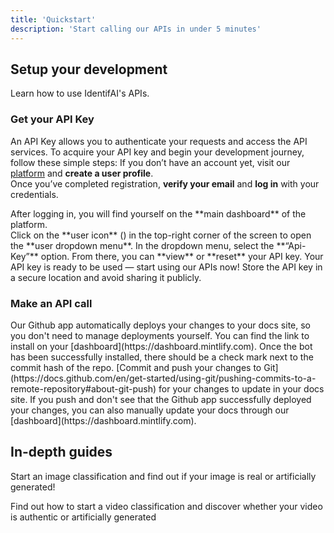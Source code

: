 ```yaml
---
title: 'Quickstart'
description: 'Start calling our APIs in under 5 minutes'
---
```


## Setup your development
Learn how to use IdentifAI's APIs.

### Get your API Key
An API Key allows you to authenticate your requests and access the API services.
To acquire your API key and begin your development journey, follow these simple steps:
<AccordionGroup>
  <Accordion icon="circle-user" iconType="solid" title="Create a user profile and log in to the platform">
    If you don’t have an account yet, visit our [platform](https://web.identifai.net/register) and **create a user profile**.
    <br/> Once you’ve completed registration, **verify your email** and **log in** with your credentials.
  </Accordion>

  <Accordion icon="bars" iconType="solid" title="Access the user menu">
    After logging in, you will find yourself on the **main dashboard** of the platform.
    <br/> Click on the **user icon** (<Icon icon="circle-user" iconType="solid" />) in the top-right corner of the screen to open the **user dropdown menu**.
  </Accordion>

  <Accordion icon="key" iconType="solid" title="Select the API Key option">
    In the dropdown menu, select the **“Api-Key”** option. From there, you can **view** or **reset** your API key.
  </Accordion>
</AccordionGroup>
Your API key is ready to be used — start using our APIs now!
<Note>
  Store the API key in a secure location and avoid sharing it publicly.
</Note>

### Make an API call
<AccordionGroup>
  <Accordion icon="message-bot" title="Install our Github app">
    Our Github app automatically deploys your changes to your docs site, so you
    don't need to manage deployments yourself. You can find the link to install on
    your [dashboard](https://dashboard.mintlify.com). Once the bot has been
    successfully installed, there should be a check mark next to the commit hash
    of the repo.
  </Accordion>

  <Accordion icon="rocket" title="Push your changes">
    [Commit and push your changes to
    Git](https://docs.github.com/en/get-started/using-git/pushing-commits-to-a-remote-repository#about-git-push)
    for your changes to update in your docs site. If you push and don't see that
    the Github app successfully deployed your changes, you can also manually
    update your docs through our [dashboard](https://dashboard.mintlify.com).
  </Accordion>
</AccordionGroup>

## In-depth guides
<CardGroup>
  <Card 
    title="Classify an image"
    icon="image"
    href="classification/classify-image">
    Start an image classification and find out if your image is real or artificially generated!
  </Card>

  <Card
    title="Classify a video"
    icon="film"
    href="classification/classify-video">
    Find out how to start a video classification and discover whether your video is authentic or artificially generated
  </Card>
</CardGroup>
